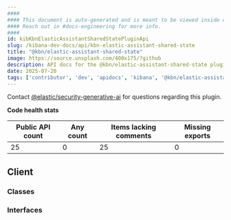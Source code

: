 ```yaml
---
####
#### This document is auto-generated and is meant to be viewed inside our experimental, new docs system.
#### Reach out in #docs-engineering for more info.
####
id: kibKbnElasticAssistantSharedStatePluginApi
slug: /kibana-dev-docs/api/kbn-elastic-assistant-shared-state
title: "@kbn/elastic-assistant-shared-state"
image: https://source.unsplash.com/400x175/?github
description: API docs for the @kbn/elastic-assistant-shared-state plugin
date: 2025-07-20
tags: ['contributor', 'dev', 'apidocs', 'kibana', '@kbn/elastic-assistant-shared-state']
---
```




Contact [@elastic/security-generative-ai](https://github.com/orgs/elastic/teams/security-generative-ai) for questions regarding this plugin.

**Code health stats**

| Public API count  | Any count | Items lacking comments | Missing exports |
|-------------------|-----------|------------------------|-----------------|
| 25 | 0 | 25 | 0 |

## Client

### Classes
<DocDefinitionList data={kbnElasticAssistantSharedStateObj.client.classes}/>

### Interfaces
<DocDefinitionList data={kbnElasticAssistantSharedStateObj.client.interfaces}/>

